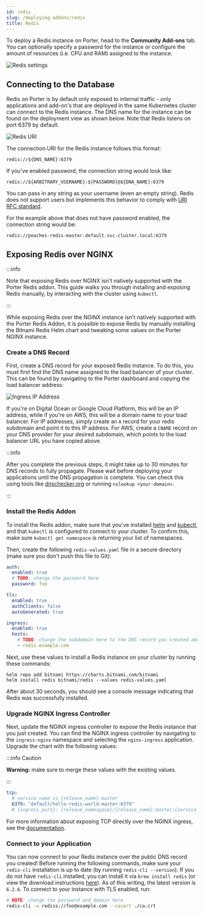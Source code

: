 ```yaml
---
id: redis
slug: /deploying-addons/redis
title: Redis
---
```


To deploy a Redis instance on Porter, head to the **Community Add-ons** tab. You can optionally specify a password for the instance or configure the amount of resources (i.e. CPU and RAM) assigned to the instance.

![Redis settings](https://imagedelivery.net/l4LYM_vOYKe7O1NCT_Nc_g/65345e8a-7620-4393-447c-7ed021b79000/large "Screen Shot 2021-03-19 at 12.26.26 PM.png")

## Connecting to the Database

Redis on Porter is by default only exposed to internal traffic - only applications and add-on's that are deployed in the same Kubernetes cluster can connect to the Redis instance. The DNS name for the instance can be found on the deployment view as shown below. Note that Redis listens on port 6379 by default.

![Redis URI](https://imagedelivery.net/l4LYM_vOYKe7O1NCT_Nc_g/5085f630-fff6-4d0f-eef2-4999a84ef000/large "Screen Shot 2021-03-19 at 12.27.42 PM.png")

The connection URI for the Redis instance follows this format:

```
redis://${DNS_NAME}:6379
```

If you've enabled password, the connection string would look like:

```
redis://${ARBITRARY_USERNAME}:${PASSWORD}@${DNA_NAME}:6379
```

You can pass in any string as your username (even an empty string). Redis does not support users but implements this behavior to comply with [URI RFC standard](https://tools.ietf.org/html/rfc3986).

For the example above that does not have password enabled, the connection string would be:

```
redis://peaches-redis-master.default.svc.cluster.local:6379
```

## Exposing Redis over NGINX

:::info

Note that exposing Redis over NGINX isn't natively supported with the Porter Redis addon. This guide walks you through installing and exposing Redis manually, by interacting with the cluster using `kubectl`.

:::

While exposing Redis over the NGINX instance isn't natively supported with the Porter Redis Addon, it is possible to expose Redis by manually installing the Bitnami Redis Helm chart and tweaking some values on the Porter NGINX instance.

### Create a DNS Record

First, create a DNS record for your exposed Redis instance. To do this, you must first find the DNS name assigned to the load balancer of your cluster. This can be found by navigating to the Porter dashboard and copying the load balancer address:

![Ingress IP Address](https://imagedelivery.net/l4LYM_vOYKe7O1NCT_Nc_g/01faa26c-51ae-4553-28a4-6fe8925e6600/large "Ingress IP Address")

If you're on Digital Ocean or Google Cloud Platform, this will be an IP address, while if you're on AWS, this will be a domain name to your load balancer. For IP addresses, simply create an `A` record for your redis subdomain and point it to this IP address. For AWS, create a `CNAME` record on your DNS provider for your desired subdomain, which points to the load balancer URL you have copied above.

:::info

After you complete the previous steps, it might take up to 30 minutes for DNS records to fully propagate. Please wait before deploying your applications until the DNS propagation is complete. You can check this using tools like [dnschecker.org](https://dnschecker.org) or running `nslookup <your-domain>`.

:::

### Install the Redis Addon

To install the Redis addon, make sure that you've installed [helm](https://helm.sh/docs/intro/install/) and [kubectl](https://kubernetes.io/docs/tasks/tools/), and that `kubectl` is configured to connect to your cluster. To confirm this, make sure `kubectl get namespace` is returning your list of namespaces.

Then, create the following `redis-values.yaml` file in a secure directory (make sure you don't push this file to Git):

```yaml
auth:
  enabled: true
  # TODO: change the password here
  password: foo

tls:
  enabled: true
  authClients: false
  autoGenerated: true

ingress:
  enabled: true
  hosts:
    # TODO: change the subdomain here to the DNS record you created above
    - redis.example.com
```

Next, use these values to install a Redis instance on your cluster by running these commands:

```
helm repo add bitnami https://charts.bitnami.com/bitnami
helm install redis bitnami/redis --values redis-values.yaml
```

After about 30 seconds, you should see a console message indicating that Redis was successfully installed.

### Upgrade NGINX Ingress Controller

Next, update the NGINX ingress controller to expose the Redis instance that you just created. You can find the NGINX ingress controller by navigating to the `ingress-nginx` namespace and selecting the `nginx-ingress` application. Upgrade the chart with the following values:

:::info Caution

**Warning:** make sure to merge these values with the existing values.

:::

```yaml
tcp:
  # service name is {release_name}-master
  6379: "default/hello-redis-world-master:6379"
  # {ingress_port}: {release_namespace}/{release_name}-master:{service_port}
```

For more information about exposing TCP directly over the NGINX ingress, see the [documentation](https://kubernetes.github.io/ingress-nginx/user-guide/exposing-tcp-udp-services/).

### Connect to your Application

You can now connect to your Redis instance over the public DNS record you created! Before running the following commands, make sure your `redis-cli` installation is up to date (by running `redis-cli --version`). If you do not have `redis-cli` installed, you can install it via `brew install redis` (or view the download instructions [here](https://redis.io/download)). As of this writing, the latest version is `6.2.6`. To connect to your instance with TLS enabled, run:

```bash
# NOTE: change the password and domain here
redis-cli -u rediss://foo@example.com --cacert ./ca.crt
```
